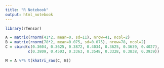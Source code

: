 ```yaml
---
title: "R Notebook"
output: html_notebook
---
```


```r
library(rTensor)
```

```r
A = matrix(rnorm(41*2, mean=0, sd=11), nrow=41, ncol=2)
B = matrix(rnorm(78*2, mean=0.075, sd=0.075), nrow=78, ncol=2)
C = cbind(c(0.3604, 0.3625, 0.3872, 0.4034, 0.3625, 0.3639, 0.4027),
          c(0.3809, 0.4503, 0.3363, 0.3548, 0.3328, 0.3838, 0.3939))
```

```r
M = A %*% t(khatri_rao(C, B))


```

```r

```

```r

```

```r

```